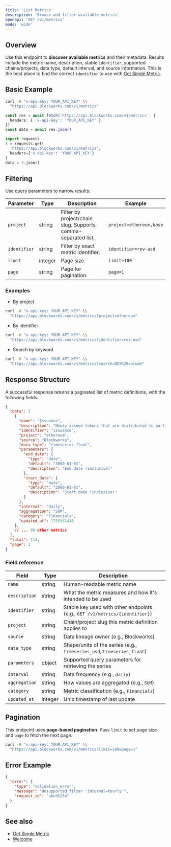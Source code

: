 ```yaml
---
title: 'List Metrics'
description: 'Browse and filter available metrics'
openapi: 'GET /v1/metrics'
mode: 'wide'
---
```



## Overview

Use this endpoint to **discover available metrics** and their metadata. Results include the metric name, description, stable `identifier`, supported chains/projects, data type, default interval, and source information.
This is the best place to find the correct `identifier` to use with [Get Single Metric](/api-reference/metrics/get-single).

## Basic Example

<CodeGroup>

```bash cURL
curl -H "x-api-key: YOUR_API_KEY" \\
  "https://api.blockworks.com/v1/metrics"
```

```typescript TypeScript
const res = await fetch('https://api.blockworks.com/v1/metrics', {
  headers: { 'x-api-key': 'YOUR_API_KEY' }
})
const data = await res.json()
```

```python Python
import requests
r = requests.get(
  'https://api.blockworks.com/v1/metrics',
  headers={'x-api-key': 'YOUR_API_KEY'}
)
data = r.json()
```

</CodeGroup>

## Filtering

Use query parameters to narrow results:

| Parameter | Type | Description | Example |
|---|---|---|---|
| `project` | string | Filter by project/chain slug. Supports comma-separated list. | `project=ethereum,base` |
| `identifier` | string | Filter by exact metric identifier. | `identifier=rev-usd` |
| `limit` | integer | Page size. | `limit=100` |
| `page` | string | Page for pagination. | `page=1` |

### Examples

- By project
```bash
curl -H "x-api-key: YOUR_API_KEY" \\
  "https://api.blockworks.com/v1/metrics?project=ethereum"
```

- By identifier
```bash
curl -H "x-api-key: YOUR_API_KEY" \\
  "https://api.blockworks.com/v1/metrics?identifier=rev-usd"
```

- Search by keyword
```bash
curl -H "x-api-key: YOUR_API_KEY" \\
  "https://api.blockworks.com/v1/metrics?search=DEX%20volume"
```

## Response Structure

A successful response returns a paginated list of metric definitions, with the following fields:

```json
{
  "data": [
    {
      "name": "Issuance",
      "description": "Newly issued tokens that are distributed to participants (such as validators, miners, or stakers) as compensation for participating in consensus.",
      "identifier": "issuance",
      "project": "ethereum",
      "source": "Blockworks",
      "data_type": "timeseries_float",
      "parameters": {
        "end_date": {
          "type": "date",
          "default": "3000-01-01",
          "description": "End date (inclusive)"
        },
        "start_date": {
          "type": "date",
          "default": "2000-01-01",
          "description": "Start date (inclusive)"
        }
      },
      "interval": "daily",
      "aggregation": "SUM",
      "category": "Financials",
      "updated_at": 1755151418
    },
    // ... 99 other metrics
  ],
  "total": 114,
  "page": 1
}
```

### Field reference

| Field | Type | Description |
|---|---|---|
| `name` | string | Human-readable metric name |
| `description` | string | What the metric measures and how it's intended to be used |
| `identifier` | string | Stable key used with other endpoints (e.g., `GET /v1/metrics/{identifier}`) |
| `project` | string | Chain/project slug this metric definition applies to |
| `source` | string | Data lineage owner (e.g., Blockworks) |
| `data_type` | string | Shape/units of the series (e.g., `timeseries_usd`, `timeseries_float`) |
| `parameters` | object | Supported query parameters for retrieving the series |
| `interval` | string | Data frequency (e.g., `daily`) |
| `aggregation` | string | How values are aggregated (e.g., `SUM`) |
| `category` | string | Metric classification (e.g., `Financials`) |
| `updated_at` | integer | Unix timestamp of last update |

## Pagination

This endpoint uses **page-based pagination**. Pass `limit` to set page size and `page` to fetch the next page.

```bash
curl -H "x-api-key: YOUR_API_KEY" \\
  "https://api.blockworks.com/v1/metrics?limit=100&page=1"
```

## Error Example

```json
{
  "error": {
    "type": "validation_error",
    "message": "Unsupported filter 'interval=hourly'",
    "request_id": "abcd1234"
  }
}
```

## See also

- [Get Single Metric](/api-reference/metrics/get-single)
- [Welcome](/)
